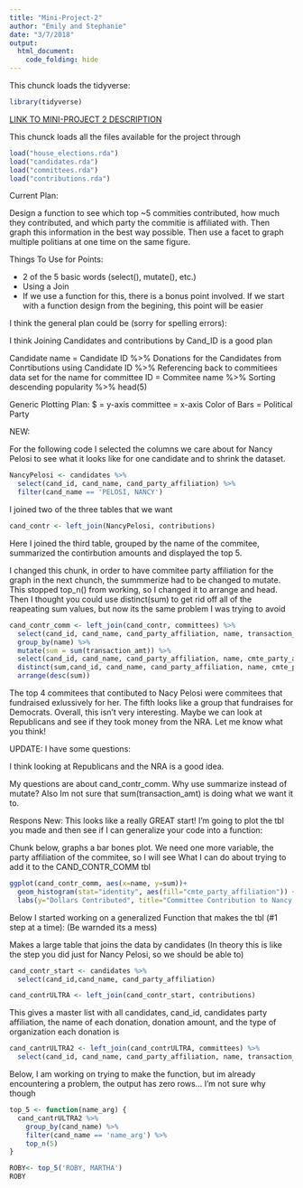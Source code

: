 ```yaml
---
title: "Mini-Project-2"
author: "Emily and Stephanie"
date: "3/7/2018"
output: 
  html_document:
    code_folding: hide
---
```


This chunck loads the tidyverse:
```r
library(tidyverse)
```

[LINK TO MINI-PROJECT 2 DESCRIPTION](https://beanumber.github.io/sds192/mod_data.html)

This chunck loads all the files available for the project through 
```r
load("house_elections.rda")
load("candidates.rda")
load("committees.rda")
load("contributions.rda")
```


Current Plan:

Design a function to see which top ~5 commities contributed, how much they contributed, and which party the commitie is affiliated with.  Then graph this information in the best way possible.  Then use a facet to graph multiple politians at one time on the same figure.  


Things To Use for Points:

* 2 of the 5 basic words (select(),  mutate(), etc.)
* Using a Join 
* If we use a function for this, there is a bonus point involved.  If we start with a function design from the begining, this point will be easier 





I think the general plan could be (sorry for spelling errors):

I think Joining Candidates and contributions by Cand_ID is a good plan 

Candidate name = Candidate ID  %>%
Donations for the Candidates from Conrtibutions using Candidate ID  %>%
Referencing back to commitiees data set for the name for committee ID = Commitee name %>%
Sorting descending popularity %>%
head(5)

Generic Plotting Plan:
$ = y-axis
committee = x-axis 
Color of Bars = Political Party 

NEW:


For the following code I selected the columns we care about for Nancy Pelosi to see what it looks like for one candidate and to shrink the dataset.

```r
NancyPelosi <- candidates %>%
  select(cand_id, cand_name, cand_party_affiliation) %>%
  filter(cand_name == 'PELOSI, NANCY')
```

I joined two of the three tables that we want

```r
cand_contr <- left_join(NancyPelosi, contributions)
```

Here I joined the third table, grouped by the name of the commitee, summarized the contirbution amounts and displayed the top 5.


I changed this chunk, in order to have commitee party affiliation for the graph in the next chunch, the summmerize had to be changed to mutate.  This stopped top_n() from working, so I changed it to arrange and head.  Then I thought you could use distinct(sum) to get rid off all of the reapeating sum values, but now its the same problem I was trying to avoid 

```r
cand_contr_comm <- left_join(cand_contr, committees) %>%
  select(cand_id, cand_name, cand_party_affiliation, name, transaction_amt, cmte_party_affiliation) %>%
  group_by(name) %>%
  mutate(sum = sum(transaction_amt)) %>%
  select(cand_id, cand_name, cand_party_affiliation, name, cmte_party_affiliation, sum) %>%
  distinct(sum,cand_id, cand_name, cand_party_affiliation, name, cmte_party_affiliation) %>%
  arrange(desc(sum))
```




The top 4 commitees that contibuted to Nacy Pelosi were commitees that fundraised exlussively for her.  The fifth looks like a group that fundraises for Democrats.  Overall, this isn't very interesting.  Maybe we can look at Republicans and see if they took money from the NRA.  Let me know what you think!  




UPDATE: I have some questions:

I think looking at Republicans and the NRA is a good idea.

My questions are about cand_contr_comm.  Why use summarize instead of mutate? Also Im not sure that sum(transaction_amt) is doing what we want it to.




Respons New:
This looks like a really GREAT start! I'm going to plot the tbl you made and then see if I can generalize your code into a function:

Chunk below, graphs a bar bones plot.  We need one more variable, the party affiliation of the commitee, so I will see What I can do about trying to add it to the CAND_CONTR_COMM tbl
```r
ggplot(cand_contr_comm, aes(x=name, y=sum))+
  geom_histogram(stat="identity", aes(fill="cmte_party_affiliation")) + 
  labs(y="Dollars Contributed", title="Committee Contribution to Nancy Pelosi")
```






Below I started working on a generalized Function that makes the tbl (#1 step at a time):
(Be warnded its a mess)

Makes a large table that joins the data by candidates (In theory this is like the step you did just for Nancy Pelosi, so we should be able to)

```r
cand_contr_start <- candidates %>%
  select(cand_id,cand_name, cand_party_affiliation)
```

```r
cand_contrULTRA <- left_join(cand_contr_start, contributions) 
```

This gives a master list with all candidates, cand_id, candidates party affiliation, the name of each donation, donation amount, and the type of organization each donation is 
```r
cand_cantrULTRA2 <- left_join(cand_contrULTRA, committees) %>%
  select(cand_id, cand_name, cand_party_affiliation, name, transaction_amt, entity_type)
```



Below, I am working on trying to make the function, but im already encountering a problem, the output has zero rows... I'm not sure why though
```r
top_5 <- function(name_arg) {
  cand_cantrULTRA2 %>%
    group_by(cand_name) %>%
    filter(cand_name == 'name_arg') %>%
    top_n(5)
}

ROBY<- top_5('ROBY, MARTHA')
ROBY
```













